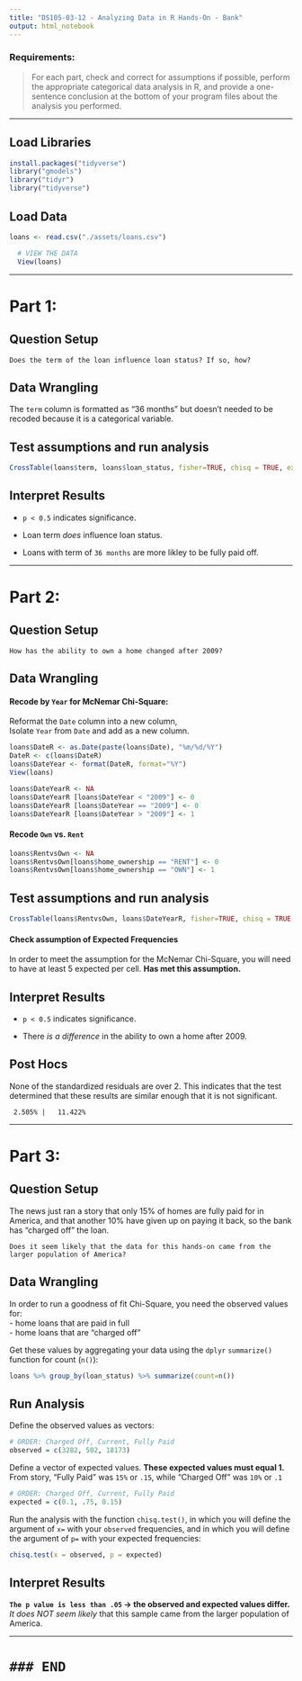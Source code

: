 ```yaml
---
title: "DS105-03-12 - Analyzing Data in R Hands-On - Bank"
output: html_notebook
---
```


### Requirements:

> For each part, check and correct for assumptions if possible, perform the appropriate categorical data analysis in R, and provide a one-sentence conclusion at the bottom of your program files about the analysis you performed.

------------------------------------------------------------------------

## Load Libraries

```r
install.packages("tidyverse")
library("gmodels")
library("tidyr")
library("tidyverse")
```

## Load Data

```r
loans <- read.csv("./assets/loans.csv")

  # VIEW THE DATA
  View(loans)
```

------------------------------------------------------------------------

# Part 1: 

## Question Setup

`Does the term of the loan influence loan status? If so, how?`

## Data Wrangling

The `term` column is formatted as "36 months" but doesn't needed to be recoded because it is a categorical variable.

## Test assumptions and run analysis

```r
CrossTable(loans$term, loans$loan_status, fisher=TRUE, chisq = TRUE, expected = TRUE, sresid=TRUE, format="SPSS")
```

## Interpret Results

-   `p < 0.5` indicates significance.

-   Loan term *does* influence loan status.

-   Loans with term of `36 months` are more likley to be fully paid off.

------------------------------------------------------------------------

# Part 2:

## Question Setup

`How has the ability to own a home changed after 2009?`

## Data Wrangling

#### Recode by `Year` for McNemar Chi-Square:

Reformat the `Date` column into a new column, \
Isolate `Year` from `Date` and add as a new column.

```r
loans$DateR <- as.Date(paste(loans$Date), "%m/%d/%Y")
DateR <- c(loans$DateR)
loans$DateYear <- format(DateR, format="%Y")
View(loans)
```

```r
loans$DateYearR <- NA
loans$DateYearR [loans$DateYear < "2009"] <- 0
loans$DateYearR [loans$DateYear == "2009"] <- 0
loans$DateYearR [loans$DateYear > "2009"] <- 1
```

#### Recode `Own` vs. `Rent`

```r
loans$RentvsOwn <- NA
loans$RentvsOwn[loans$home_ownership == "RENT"] <- 0
loans$RentvsOwn[loans$home_ownership == "OWN"] <- 1
```

## Test assumptions and run analysis

```r
CrossTable(loans$RentvsOwn, loans$DateYearR, fisher=TRUE, chisq = TRUE, mcnemar = TRUE, expected = TRUE, sresid=TRUE, format="SPSS")
```

#### Check assumption of Expected Frequencies

In order to meet the assumption for the McNemar Chi-Square, you will need to have at least 5 expected per cell. **Has met this assumption.**

## Interpret Results

-   `p < 0.5` indicates significance.

-   There *is a difference* in the ability to own a home after 2009.

## Post Hocs

None of the standardized residuals are over 2. This indicates that the test determined that these results are similar enough that it is not significant.

     2.505% |   11.422%

------------------------------------------------------------------------

# Part 3: 

## Question Setup

The news just ran a story that only 15% of homes are fully paid for in America, and that another 10% have given up on paying it back, so the bank has "charged off" the loan.

`Does it seem likely that the data for this hands-on came from the larger population of America?`

## Data Wrangling

In order to run a goodness of fit Chi-Square, you need the observed values for:\
- home loans that are paid in full\
- home loans that are "charged off"

Get these values by aggregating your data using the `dplyr` `summarize()` function for count (`n()`):

```r
loans %>% group_by(loan_status) %>% summarize(count=n())
```

## Run Analysis

Define the observed values as vectors:

```r
# ORDER: Charged Off, Current, Fully Paid
observed = c(3282, 502, 18173)
```

Define a vector of expected values. **These expected values must equal 1.** \
From story, "Fully Paid" was `15%` or `.15`, while "Charged Off" was `10%` or `.1`

```r
# ORDER: Charged Off, Current, Fully Paid
expected = c(0.1, .75, 0.15)
```

Run the analysis with the function `chisq.test()`, in which you will define the argument of `x=` with your `observed` frequencies, and in which you will define the argument of `p=` with your expected frequencies:

```r
chisq.test(x = observed, p = expected)
```

## Interpret Results

**`The p value is less than .05` -\> the observed and expected values differ.**\
*It does NOT seem likely* that this sample came from the larger population of America.

------------------------------------------------------------------------

# `### END`
